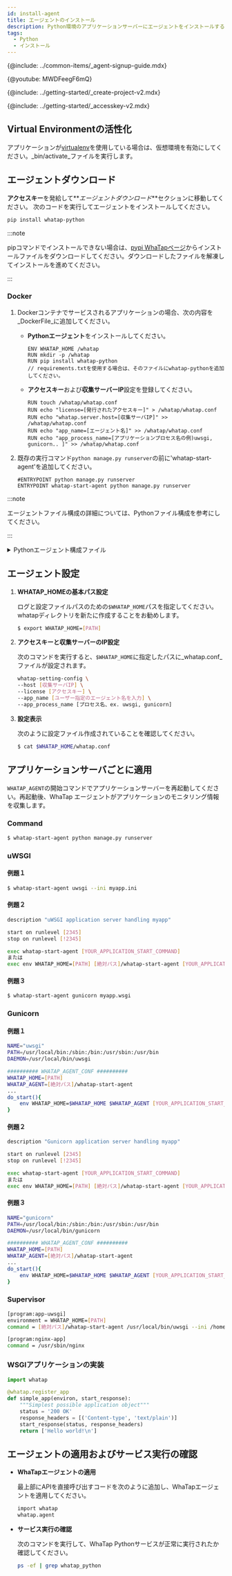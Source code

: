 ```yaml
---
id: install-agent
title: エージェントのインストール
description: Python環境のアプリケーションサーバーにエージェントをインストールする方法を提供します。
tags:
  - Python
  - インストール
---
```



{@include: ../common-items/_agent-signup-guide.mdx}  

{@youtube: MWDFeegF6mQ}

{@include: ../getting-started/_create-project-v2.mdx} 

{@include: ../getting-started/_accesskey-v2.mdx} 

## Virtual Environmentの活性化

アプリケーションが[virtualenv](https://docs.python.org/ko/3.7/library/venv.html)を使用している場合は、仮想環境を有効にしてください。_bin/activate_ファイルを実行します。

## エージェントダウンロード

**アクセスキー**を発給して**_エージェントダウンロード_**セクションに移動してください。 次のコードを実行してエージェントをインストールしてください。

```bash
pip install whatap-python
```

:::note

pipコマンドでインストールできない場合は、[pypi WhaTapページ](https://pypi.org/project/whatap-python/#files)からインストールファイルをダウンロードしてください。ダウンロードしたファイルを解凍してインストールを進めてください。

:::

### Docker

1.  Dockerコンテナでサービスされるアプリケーションの場合、次の内容を_DockerFile_に追加してください。

    -   **Pythonエージェント**をインストールしてください。

        ```docker title='Dockerfile' {3}
        ENV WHATAP_HOME /whatap
        RUN mkdir -p /whatap
        RUN pip install whatap-python
        // requirements.txtを使用する場合は、そのファイルにwhatap-pythonを追加してください。
        ```

    -   **アクセスキー**および**収集サーバーIP**設定を登録してください。

        ```docker title='Dockerfile'
        RUN touch /whatap/whatap.conf
        RUN echo "license=[発行されたアクセスキー]" > /whatap/whatap.conf
        RUN echo "whatap.server.host=[収集サーバIP]" >> /whatap/whatap.conf
        RUN echo "app_name=[エージェント名]" >> /whatap/whatap.conf
        RUN echo "app_process_name=[アプリケーションプロセス名の例)uwsgi, gunicorn.. ]" >> /whatap/whatap.conf
        ```

2.  既存の実行コマンド`python manage.py runserver`の前に'whatap-start-agent'を追加してください。

    ```docker title='Dockerfile'
    #ENTRYPOINT python manage.py runserver
    ENTRYPOINT whatap-start-agent python manage.py runserver
    ```

:::note

エージェントファイル構成の詳細については、Pythonファイル構成を参考にしてください。

:::

<details>
<summary>Pythonエージェント構成ファイル</summary>
Pythonエージェントファイルは、アプリケーションモニタリングに必要な情報を抽出し、タブ収集サーバーに伝達するトレーサーと、トレーサーがデータを送信できるよう支援する要素で構成されています。

-   _whatap.conf_

    エージェント設定の基本的な必須ファイルです。エージェントに関連するオプションはすべて_whatap.conf_ファイルで設定できます。

-   _paramkey.txt_

    追跡したトランザクションのトレース情報として収集したHTTPとSQLデータのパラメータ情報を確認するために使用します。 

    セキュリティキーをファイルに保存した後、実際に収集されたデータをブラウザで確認したい場合は、ファイルに保存されたセキュリティキーを入力して表示できます。 

    ファイルの内容を直接変更することで、セキュリティ キーの修正が可能です。関連オプションは次のとおりです。 

    -   **profile_http_parameter_enabled** <span class='type'>Boolean</span>

        デフォルト値`false`

    -   **profile_sql_param_enabled** <span class='type'>Boolean</span>

        デフォルト値`false`

</details>

## エージェント設定

1.  **WHATAP_HOMEの基本パス設定**

    ログと設定ファイルパスのための`$WHATAP_HOME`パスを指定してください。whatapディレクトリを新たに作成することをお勧めします。

    ```bash
    $ export WHATAP_HOME=[PATH]
    ```

2.  **アクセスキーと収集サーバーのIP設定**

    次のコマンドを実行すると、`$WHATAP_HOME`に指定したパスに_whatap.conf_ファイルが設定されます。

    ```bash
    whatap-setting-config \
    --host [収集サーバIP] \
    --license [アクセスキー] \
    --app_name [ユーザー指定のエージェント名を入力] \
    --app_process_name [プロセス名、ex. uwsgi, gunicorn]
    ```

3.  **設定表示**

    次のように設定ファイル作成されていることを確認してください。

    ```bash
    $ cat $WHATAP_HOME/whatap.conf
    ```

## アプリケーションサーバごとに適用

`WHATAP_AGENT`の開始コマンドでアプリケーションサーバーを再起動してください。再起動後、WhaTap エージェントがアプリケーションのモニタリング情報を収集します。

### Command

```bash title=SH
$ whatap-start-agent python manage.py runserver
```

### uWSGI

#### 例題１

```bash title=SH
$ whatap-start-agent uwsgi --ini myapp.ini
```

#### 例題２

```bash title=VI
description "uWSGI application server handling myapp"

start on runlevel [2345]
stop on runlevel [!2345]

exec whatap-start-agent [YOUR_APPLICATION_START_COMMAND]
または
exec env WHATAP_HOME=[PATH] [絶対パス]/whatap-start-agent [YOUR_APPLICATION_START_COMMAND]
```

#### 例題３

```bash title=SH
$ whatap-start-agent gunicorn myapp.wsgi
```

### Gunicorn

#### 例題１

```bash title=SH
NAME="uwsgi"
PATH=/usr/local/bin:/sbin:/bin:/usr/sbin:/usr/bin
DAEMON=/usr/local/bin/uwsgi

########## WHATAP_AGENT_CONF ##########
WHATAP_HOME=[PATH]
WHATAP_AGENT=[絶対パス]/whatap-start-agent
...
do_start(){
    env WHATAP_HOME=$WHATAP_HOME $WHATAP_AGENT [YOUR_APPLICATION_START_COMMAND]
}
```

#### 例題２

```bash title=SH
description "Gunicorn application server handling myapp"

start on runlevel [2345]
stop on runlevel [!2345]

exec whatap-start-agent [YOUR_APPLICATION_START_COMMAND]
または
exec env WHATAP_HOME=[PATH] [絶対パス]/whatap-start-agent [YOUR_APPLICATION_START_COMMAND]
```

#### 例題３

```bash title=SH
NAME="gunicorn"
PATH=/usr/local/bin:/sbin:/bin:/usr/sbin:/usr/bin
DAEMON=/usr/local/bin/gunicorn

########## WHATAP_AGENT_CONF ##########
WHATAP_HOME=[PATH]
WHATAP_AGENT=[絶対パス]/whatap-start-agent
...
do_start(){
    env WHATAP_HOME=$WHATAP_HOME $WHATAP_AGENT [YOUR_APPLICATION_START_COMMAND]
}
```

### Supervisor

```bash title=SH
[program:app-uwsgi]
environment = WHATAP_HOME=[PATH]
command = [絶対パス]/whatap-start-agent /usr/local/bin/uwsgi --ini /home/blog/backend/config/uwsgi.ini

[program:nginx-app]
command = /usr/sbin/nginx
```

### WSGIアプリケーションの実装

```python title=PYTHON
import whatap

@whatap.register_app
def simple_app(environ, start_response):
    """Simplest possible application object"""
    status = '200 OK'
    response_headers = [('Content-type', 'text/plain')]
    start_response(status, response_headers)
    return ['Hello world!\n']
```

## エージェントの適用およびサービス実行の確認

-   **WhaTapエージェントの適用**

    最上部にAPIを直接呼び出すコードを次のように追加し、WhaTapエージェントを適用してください。

    ```bash
    import whatap
    whatap.agent
    ```

-   **サービス実行の確認**

    次のコマンドを実行して、WhaTap Pythonサービスが正常に実行されたか確認してください。

    ```bash
    ps -ef | grep whatap_python
    ```

